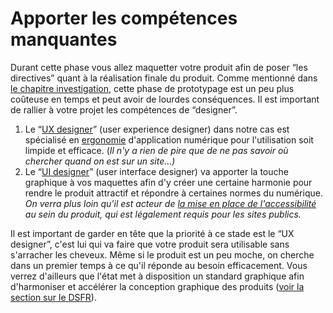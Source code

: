 # Apporter les compétences manquantes

Durant cette phase vous allez maquetter votre produit afin de poser “les directives” quant à la réalisation finale du produit. Comme mentionné dans [le chapitre investigation](project-start/investigation.mdx), cette phase de prototypage est un peu plus coûteuse en temps et peut avoir de lourdes conséquences. Il est important de rallier à votre projet les compétences de “designer”.

1.  Le “[UX designer](https://en.wikipedia.org/wiki/User_experience_design)” (user experience designer) dans notre cas est spécialisé en [ergonomie](https://fr.wikipedia.org/wiki/Ergonomie) d'application numérique pour l'utilisation soit limpide et efficace. (_Il n'y a rien de pire que de ne pas savoir où chercher quand on est sur un site…)_
2.  Le “[UI designer](https://en.wikipedia.org/wiki/User_interface_design)” (user interface designer) va apporter la touche graphique à vos maquettes afin d'y créer une certaine harmonie pour rendre le produit attractif et répondre à certaines normes du numérique. _On verra plus loin qu'il est acteur de [la mise en place de l'accessibilité](accessibility-is-mandatory/index.mdx) au sein du produit, qui est légalement requis pour les sites publics._

Il est important de garder en tête que la priorité à ce stade est le “UX designer”, c'est lui qui va faire que votre produit sera utilisable sans s'arracher les cheveux. Même si le produit est un peu moche, on cherche dans un premier temps à ce qu'il réponde au besoin efficacement. Vous verrez d'ailleurs que l'état met à disposition un standard graphique afin d'harmoniser et accélérer la conception graphique des produits ([voir la section sur le DSFR](state-identity/dsfr.mdx)).

